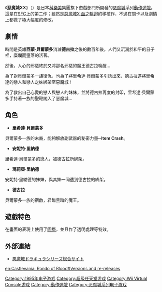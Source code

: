 {{Infobox VG
| title       = 惡魔城XX
| original    = 
| japanese    = 悪魔城ドラキュラXX
| english     = Castlevania: Dracula X
| image       = Castlevania Vampire's Kiss jp.png
| caption     = 日版遊戲封面
| official    = 
| common      = 惡魔城XX
| genre       = [[動作遊戲|動作遊戲]]
| platforms   = [[超級任天堂|超級任天堂]]<br>[[Virtual_Console|Virtual Console]]
| developer   = KONAMI
| publisher   = [[KONAMI|KONAMI]]
| distributor = 
| director    = 
| producer    = 
| designer    = 
| writer      = 
| programmer  = 
| composer    = 
| artist      = 
| series      = [[惡魔城系列|惡魔城系列]]
| engine      = 
| modes       = [[單人遊戲|單人遊戲]]
| released    = '''超級任天堂'''{{vgr|JP|July 21, 1995|NA|September 1995|EU|February 22, 1996|AU|June 22, 1996}}'''Wii U Virtual Console'''{{vgr|JP|April 23, 2014|PAL|November 13, 2014|NA|October 2, 2014}}
| onlinegame  = 
| shutdown    = 
}}
《'''惡魔城XX'''》（{{lang|ja|悪魔城ドラキュラXX}}）是日本[[科樂美|科樂美]]集團旗下遊戲部門所開發的[[惡魔城|惡魔城]]系列[[動作遊戲|動作遊戲]]，這是在[[SFC|SFC]]上的第二作；雖然是[[惡魔城X_血之輪迴|惡魔城X 血之輪迴]]的移植作，不過在關卡以及劇情上都做了極大幅度的修改。

== 劇情 ==

時間是英雄'''西蒙‧貝爾蒙多'''消滅'''德古拉'''之後的數百年後，人們又沉溺於和平的日子裡，糜爛而墮落的活著。

然後，人心的邪惡終於又將那名邪惡的魔王德古拉喚醒...

為了對貝爾蒙多一族復仇，也為了將里希達‧貝爾蒙多引誘出來，德古拉遂將里希達的戀人和戀人之妹綁架至惡魔城！

為了救出自己心愛的戀人與戀人的妹妹，並將德古拉再度的封印，里希達‧貝爾蒙多手持著一族的聖鞭闖入了惡魔城...

== 角色 ==

*'''里希達‧貝爾蒙多'''
貝爾蒙多一族的末裔，能夠解放副武器的秘密力量─'''Item Crash'''。

*'''安妮特‧里納德'''
里希達‧貝爾蒙多的戀人，被德古拉所綁架。

*'''瑪莉亞‧里納德'''
安妮特‧里納德的妹妹，與其姊一同遭到德古拉的綁架。

*'''德古拉'''
貝爾蒙多一族的宿敵，君臨黑暗的魔王。

== 遊戲特色 ==
在畫面的表現上使用了[[圖層|圖層]]，並且作了透明處理等特效。

== 外部連結 ==
*[http://www.konami.jp/gs/game/dracula/ 悪魔城ドラキュラシリーズ総合サイト] {{Wayback|url=http://www.konami.jp/gs/game/dracula/ |date=20161112231947 }}{{ja}}

{{惡魔城}}

{{DEFAULTSORT:Akumajou Dracula XX}}
[[Category:1995年电子游戏|Category:1995年电子游戏]]
[[Category:超级任天堂游戏|Category:超级任天堂游戏]]
[[Category:Wii_Virtual_Console游戏|Category:Wii Virtual Console游戏]]
[[Category:動作遊戲|Category:動作遊戲]]
[[Category:恶魔城系列电子游戏|Category:恶魔城系列电子游戏]]

[[en:Castlevania:_Rondo_of_Blood#Versions_and_re-releases|en:Castlevania: Rondo of Blood#Versions and re-releases]]